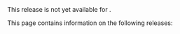 
<PlatformWrapper notAllowed="web, ios, macos, android, unity, linux-cpp">
This release is not yet available for <Vpl k="NAME"/>.
</PlatformWrapper>

<PlatformWrapper platform="web, ios, macos, android, unity, linux-cpp">

This page contains information on the following releases:

<Android />
<IOS />
<Web ag_platform='javascript' />
<Unity ag_platform='unity' />
<LinuxCPP ag_platform='cpp' />

</PlatformWrapper>
